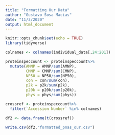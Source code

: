 ```yaml
---
title: "Formatting Our Data"
author: "Gustavo Sosa Macias"
date: "11/3/2020"
output: html_document
---
```


```r
knitr::opts_chunk$set(echo = TRUE)
library(tidyverse)
```

```r
colnames <- colnames(individual_data[,24:201])

proteinspeccount <- proteinspeccount%>%
  mutate(AMNP = AMNP/sum(AMNP),
         CMNP = CMNP/sum(CMNP),
         NP50 = NP50/sum(NP50),
         con = con/sum(con),
         p2k = p2k/sum(p2k),
         p20k = p20k/sum(p20k),
         phys = phys/sum(phys))

crossref <- proteinspeccount%>%
  filter(`Accession Number` %in% colnames)

df2 <- data.frame(t(crossref))

write.csv(df2,"formatted_pnas_our.csv")

```